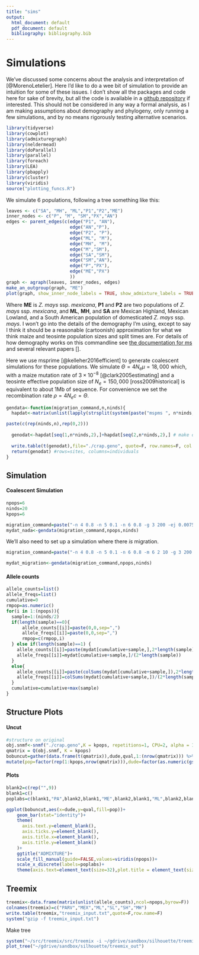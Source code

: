 ```yaml
---
title: "sims"
output:
  html_document: default
  pdf_document: default
  bibliography: bibliography.bib
---
```


# Simulations

We've discussed some concerns about the analysis and interpretation of [@MorenoLetelier]. Here I'd like to do a wee bit of simulation to provide an intuition for some of these issues.  I don't show all the packages and code here for sake of brevity, but all the code is available in a [github repository](https://github.com/rossibarra/silhouette_scores.git) if interested.  This should not be considered in any way a formal analysis, as I am making assumptions about demography and phylogeny, only running a few simulations, and by no means rigorously testing alternative scenarios.  

```r
library(tidyverse)
library(cowplot)
library(admixturegraph)
library(neldermead)
library(doParallel)
library(parallel)
library(foreach)
library(LEA)
library(pbapply)
library(cluster)
library(viridis)
source("plotting_funcs.R")
```

We simulate 6 populations, following a tree something like this:

```r
leaves <- c("SA", "MH", "ML","P1","P2","ME")
inner_nodes <- c("P", "M", "SM","PX","AN")
edges <- parent_edges(c(edge("P1", "AN"),
                        edge("AN","P"),
                        edge("P2", "P"),
                        edge("ML", "M"),
                        edge("MH", "M"),                          
                        edge("M","SM"),
                        edge("SA","SM"),
                        edge("SM","AN"),
                        edge("P","PX"),
                        edge("ME","PX")
                        ))
graph <- agraph(leaves, inner_nodes, edges)
make_an_outgroup(graph, "ME")
plot(graph, show_inner_node_labels = TRUE, show_admixture_labels = TRUE)
```

Where **ME** is *Z. mays* ssp. *mexicana*, **P1** and **P2** are two populations of *Z. mays* ssp. *mexicana*, and **ML**, **MH**, and **SA** are Mexican Highland, Mexican Lowland, and a South American population of domesticated *Z. mays* ssp. *mays*. I won't go into the details of the demography I'm using, except to say I think it should be a reasonable (cartoonish) approximation for what we think maize and teosinte population sizes and split times are.  For details of how demography works on this commandline see [the documentation for ms]() and several relevant papers [].

Here we use msprime [@kelleher2016efficient] to generate coalescent simulations for these populations. We simulate $\Theta=4N_e\mu=18,000$ which, with a maize mutation rate of $3\times10^{-8}$ [@clark2005estimating] and a teosinte effective population size of $N_e=150,000$ [ross2009historical] is equivalent to about 1Mb of sequence.  For convenience we set the recombination rate $\rho=4N_ec=\Theta$. 

```r
gendata<-function(migration_command,n,ninds){
  hapdat<-matrix(unlist(lapply(strsplit(system(paste("mspms ", n*ninds, " 1 -t 180 -r 180 180 -I ", n, " ", paste(rep(ninds,n),collapse=" ") , " ", migration_command, " | tail -", n*ninds,sep=""),intern=T),''),as.numeric)),nrow=n*ninds,byrow=T) # run coalescent sim

paste(c(rep(ninds,n),rep(0,2)))
  
  genodat<-hapdat[seq(1,n*ninds,2),]+hapdat[seq(2,n*ninds,2),] # make diploid 
  
  write.table(t(genodat),file="./crap.geno", quote=F, row.names=F, col.names=F, sep="") #write genotype file
  return(genodat) #rows=sites, columns=individuals
}
```

## Simulation  
#### Coalescent Simulation
```r
npops=6
ninds=20
kpops=6

migration_command=paste("-n 4 0.8 -n 5 0.1 -n 6 0.8 -g 3 200 -ej 0.0075 5 4 -ej 0.01 4 3 -ej 0.011 6 3 -ej 0.02 3 1 -ej 0.12 2 1")
mydat_nada<-gendata(migration_command,npops,ninds)
```

We'll also need to set up a simulation where there *is* migration.  

```r
migration_command=paste("-n 4 0.8 -n 5 0.1 -n 6 0.8 -m 6 2 10 -g 3 200 -ej 0.0075 5 4 -ej 0.01 4 3 -ej 0.011 6 3 -ej 0.02 3 1 -ej 0.12 2 1")

mydat_migration<-gendata(migration_command,npops,ninds)
```


#### Allele counts
```r
allele_counts=list()
allele_freqs=list()
cumulative=0
rmpop=as.numeric()
for(i in 1:(npops)){
  sample=1:(ninds/2)
  if(length(sample)==0){  
      allele_counts[[i]]=paste(0,0,sep=",")
      allele_freqs[[i]]=paste(0,0,sep=",")
      rmpop=c(rmpop,i)
  } else if(length(sample)==1) {
    allele_counts[[i]]=paste(mydat[cumulative+sample,],2*length(sample)-mydat[cumulative+sample,],sep=",")
    allele_freqs[[i]]=mydat[cumulative+sample,]/(2*length(sample))
  }
  else{
    allele_counts[[i]]=paste(colSums(mydat[cumulative+sample,]),2*length(sample)-colSums(mydat[cumulative+sample,]),sep=",")
    allele_freqs[[i]]=colSums(mydat[cumulative+sample,])/(2*length(sample))
  }
  cumulative=cumulative+max(sample)
}
```

## Structure Plots

#### Uncut
```r
#structure on original
obj.snmf<-snmf("./crap.geno",K = kpops, repetitions=1, CPU=2, alpha = 10, project = "new") 
qmatrix = Q(obj.snmf, K = kpops)
bobuncut=gather(data.frame(t(qmatrix)),dude,qval,1:(nrow(qmatrix))) %>%
mutate(pop=factor(rep(1:kpops,nrow(qmatrix))),dude=factor(as.numeric(gsub("X","",dude))))
```


#### Plots
```r
blank2=c(rep("",9))
blank1=c()
poplabs=c(blank1,"PA",blank2,blank1,"ME",blank2,blank1,"ML",blank2,blank1,"SL",blank2,blank1,"SH",blank2,blank1,"MH",blank2)

ggplot(bobuncut,aes(x=dude,y=qval,fill=pop))+
    geom_bar(stat="identity")+
    theme(
      axis.text.y=element_blank(),
      axis.ticks.y=element_blank(),
      axis.title.x=element_blank(),
      axis.title.y=element_blank()
    )+
    ggtitle("ADMIXTURE")+
    scale_fill_manual(guide=FALSE,values=viridis(npops))+
    scale_x_discrete(labels=poplabs)+
    theme(axis.text=element_text(size=32),plot.title = element_text(size = 40, face = "bold"))
```

## Treemix
```r
treemix<-data.frame(matrix(unlist(allele_counts),ncol=npops,byrow=F))
colnames(treemix)=c("PARV","MEX","ML","SL","SH","MH")
write.table(treemix,"treemix_input.txt",quote=F,row.name=F)
system("gzip -f treemix_input.txt")
```

Make tree
```r
system("~/src/treemix/src/treemix -i ~/gdrive/sandbox/silhouette/treemix_input.txt.gz -o treemix_out -m 1 -root MEX")
plot_tree("~/gdrive/sandbox/silhouette/treemix_out")
```

